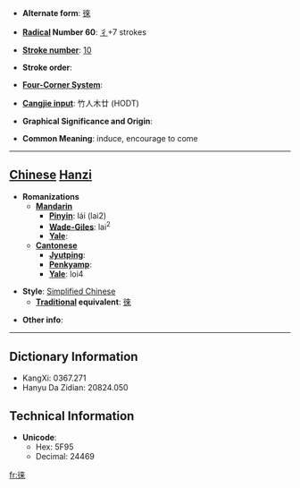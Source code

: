 * '''Alternate form''': [[徠]]

* '''[[Wiktionary:Chinese radical index| Radical]] Number 60''': [[Wiktionary:Chinese radical index 彳|彳]]+7 strokes

* '''[[Wiktionary:Chinese total strokes index|Stroke number]]''': [[Wiktionary:Chinese total strokes index 10|10]]

* '''Stroke order''': 

* '''[[Wiktionary:Chinese four corner index|Four-Corner System]]''': 

* '''[[Wiktionary:Chinese Cangjie index|Cangjie input]]''': 竹人木廿 (HODT)

* '''Graphical Significance and Origin''': 

* '''Common Meaning''': induce, encourage to come

----

== [[Chinese]] [[Hanzi]] ==

* '''Romanizations'''
** '''[[Mandarin]]'''
*** '''[[Pinyin]]''': lái (lai2)
*** '''[[Wade-Giles]]''': lai<sup>2</sup>
*** '''[[Yale]]''': 
** '''[[Cantonese]]'''
*** '''[[Jyutping]]''':
*** '''[[Penkyamp]]''': 
*** '''[[Yale]]''': loi4

* '''Style''': [[Simplified Chinese]] 
** '''[[Traditional Chinese|Traditional]] equivalent''': [[徠]]

* '''Other info''': 

----

== Dictionary Information ==

* KangXi: 0367.271
* Hanyu Da Zidian: 20824.050

== Technical Information ==

* '''Unicode''':
** Hex: 5F95
** Decimal: 24469

[[fr:徕]]